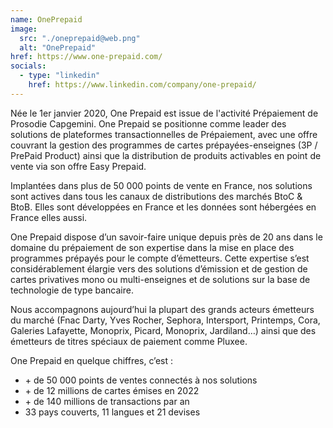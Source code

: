 ```yaml
---
name: OnePrepaid
image:
  src: "./oneprepaid@web.png"
  alt: "OnePrepaid"
href: https://www.one-prepaid.com/
socials:
  - type: "linkedin"
    href: https://www.linkedin.com/company/one-prepaid/
---
```


Née le 1er janvier 2020, One Prepaid est issue de l'activité Prépaiement de Prosodie Capgemini. One Prepaid se positionne comme leader des solutions de plateformes transactionnelles de Prépaiement, avec une offre couvrant la gestion des programmes de cartes prépayées-enseignes (3P / PrePaid Product) ainsi que la distribution de produits activables en point de vente via son offre Easy Prepaid.

Implantées dans plus de 50 000 points de vente en France, nos solutions sont actives dans tous les canaux de distributions des marchés BtoC & BtoB. Elles sont développées en France et les données sont hébergées en France elles aussi.

One Prepaid dispose d’un savoir-faire unique depuis près de 20 ans dans le domaine du prépaiement de son expertise dans la mise en place des programmes prépayés pour le compte d’émetteurs. Cette expertise s’est considérablement élargie vers des solutions d’émission et de gestion de cartes privatives mono ou multi-enseignes et de solutions sur la base de technologie de type bancaire.

Nous accompagnons aujourd’hui la plupart des grands acteurs émetteurs du marché (Fnac Darty, Yves Rocher, Sephora, Intersport, Printemps, Cora, Galeries Lafayette, Monoprix, Picard, Monoprix, Jardiland…) ainsi que des émetteurs de titres spéciaux de paiement comme Pluxee.

One Prepaid en quelque chiffres, c’est :

- \+ de 50 000 points de ventes connectés à nos solutions
- \+ de 12 millions de cartes émises en 2022
- \+ de 140 millions de transactions par an
- 33 pays couverts, 11 langues et 21 devises
